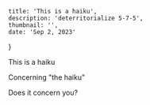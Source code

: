     title: 'This is a haiku',
    description: 'deterritorialize 5-7-5',
    thumbnail: '',
    date: 'Sep 2, 2023'
}

This is a haiku

Concerning "the haiku"

Does it concern you?